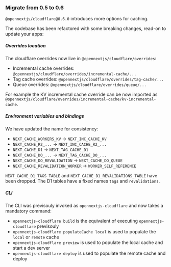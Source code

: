 
### Migrate from 0.5 to 0.6

`@opennextjs/cloudflare@0.6.0` introduces more options for caching.

The codebase has been refactored with some breaking changes, read-on to update your apps:

##### Overrides location

The cloudflare overrides now live in `@opennextjs/cloudflare/overrides`:

- Incremental cache overrides: `@opennextjs/cloudflare/overrides/incremental-cache/...`
- Tag cache overrides: `@opennextjs/cloudflare/overrides/tag-cache/...`
- Queue overrides: `@opennextjs/cloudflare/overrides/queue/...`

For example the KV incremental cache override can be now imported as `@opennextjs/cloudflare/overrides/incremental-cache/kv-incremental-cache`.

##### Environment variables and bindings

We have updated the name for consistency:

- `NEXT_CACHE_WORKERS_KV` -> `NEXT_INC_CACHE_KV`
- `NEXT_CACHE_R2_...` -> `NEXT_INC_CACHE_R2_...`
- `NEXT_CACHE_D1` -> `NEXT_TAG_CACHE_D1`
- `NEXT_CACHE_DO_...` -> `NEXT_TAG_CACHE_DO_...`
- `NEXT_CACHE_DO_REVALIDATION` -> `NEXT_CACHE_DO_QUEUE`
- `NEXT_CACHE_REVALIDATION_WORKER` -> `WORKER_SELF_REFERENCE`

`NEXT_CACHE_D1_TAGS_TABLE` and `NEXT_CACHE_D1_REVALIDATIONS_TABLE` have been dropped.
The D1 tables have a fixed names `tags` and `revalidations`.

##### CLI

The CLI was previsouly invoked as `opennextjs-cloudflare` and now takes a mandatory command:

- `opennextjs-cloudflare build` is the equivalent of executing `opennextjs-cloudflare` previsouly
- `opennextjs-cloudflare populateCache local` is used to populate the `local` or `remote` cache
- `opennextjs-cloudflare preview` is used to populate the local cache and start a dev server
- `opennextjs-cloudflare deploy` is used to populate the remote cache and deploy
